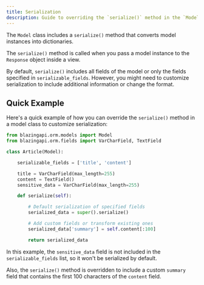 ```yaml
---
title: Serialization
description: Guide to overriding the `serialize()` method in the `Model` class to customize serialization.
---
```


The `Model` class includes a `serialize()` method that converts model instances into dictionaries.

The `serialize()` method is called when you pass a model instance to the `Response` object inside a view.

By default, `serialize()` includes all fields of the model or only the fields specified in `serializable_fields`. However, you might need to customize serialization to include additional information or change the format.

## Quick Example

Here's a quick example of how you can override the `serialize()` method in a model class to customize serialization:

```python
from blazingapi.orm.models import Model
from blazingapi.orm.fields import VarCharField, TextField

class Article(Model):

    serializable_fields = ['title', 'content']

    title = VarCharField(max_length=255)
    content = TextField()
    sensitive_data = VarCharField(max_length=255)

    def serialize(self):

        # Default serialization of specified fields
        serialized_data = super().serialize()

        # Add custom fields or transform existing ones
        serialized_data['summary'] = self.content[:100]

        return serialized_data
```

In this example, the `sensitive_data` field is not included in the `serializable_fields` list, so it won't be serialized by default.

Also, the `serialize()` method is overridden to include a custom `summary` field that contains the first 100 characters of the `content` field.
